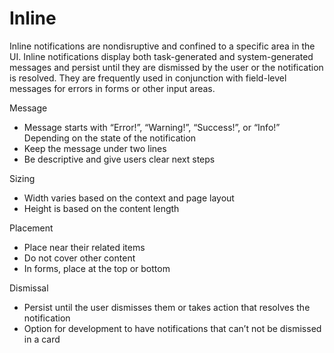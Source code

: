 
# Inline

Inline notifications are nondisruptive and confined to a specific area in the UI. Inline notifications display both task-generated and system-generated messages and persist until they are dismissed by the user or the notification is resolved. They are frequently used in conjunction with field-level messages for errors in forms or other input areas.

Message

- Message starts with “Error!”, “Warning!”, “Success!”, or “Info!” Depending on the state of the notification
- Keep the message under two lines
- Be descriptive and give users clear next steps

Sizing

- Width varies based on the context and page layout
- Height is based on the content length

Placement

- Place near their related items
- Do not cover other content
- In forms, place at the top or bottom

Dismissal

- Persist until the user dismisses them or takes action that resolves the notification
- Option for development to have notifications that can’t not be dismissed in a card

<Canvas>
  <Story id="components-notifications-inline--default"></Story>
</Canvas>

<Canvas>
  <Story id="components-notifications-inline--warning"></Story>
</Canvas>

<Canvas>
  <Story id="components-notifications-inline--success"></Story>
</Canvas>

<Canvas>
  <Story id="components-notifications-inline--info"></Story>
</Canvas>

<Canvas>
  <Story id="components-notifications-inline--with-action"></Story>
</Canvas>

<Canvas>
  <Story id="components-notifications-inline--with-no-dismissal"></Story>
</Canvas>

<Canvas>
  <Story id="components-notifications-inline--two-actions"></Story>
</Canvas>